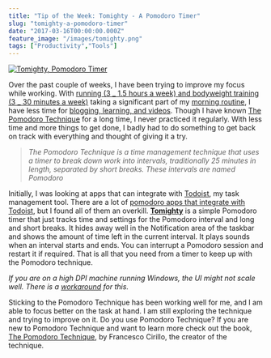 ```yaml
---
title: "Tip of the Week: Tomighty - A Pomodoro Timer"
slug: "tomighty-a-pomodoro-timer"
date: "2017-03-16T00:00:00.000Z"
feature_image: "/images/tomighty.png"
tags: ["Productivity","Tools"]
---
```


[![Tomighty, Pomodoro Timer](/images/tomighty.png)](http://tomighty.org/)

Over the past couple of weeks, I have been trying to improve my focus while working. With [running (3 \_ 1.5 hours a week) and bodyweight training (3 \_ 30 minutes a week)](/posts/how-i-lost-13-kilos-in-one-and-half-months/) taking a significant part of my [morning routine](/posts/morning-routine/), I have less time for [blogging, learning, and videos](/posts/2016-recap/). Though I have known [The Pomodoro Technique](https://en.wikipedia.org/wiki/Pomodoro_Technique) for a long time, I never practiced it regularly. With less time and more things to get done, I badly had to do something to get back on track with everything and thought of giving it a try.

> _The Pomodoro Technique is a time management technique that uses a timer to break down work into intervals, traditionally 25 minutes in length, separated by short breaks. These intervals are named Pomodoro_

Initially, I was looking at apps that can integrate with [Todoist](/posts/todoist-manage-your-todo-list/), my task management tool. There are a lot of [pomodoro apps that integrate with Todoist](https://support.todoist.com/hc/en-us/articles/210762349-Pomodoro-with-Todoist), but I found all of them an overkill. [**Tomighty**](http://tomighty.org/) is a simple Pomodoro timer that just tracks time and settings for the Pomodoro interval and long and short breaks. It hides away well in the Notification area of the taskbar and shows the amount of time left in the current interval. It plays sounds when an interval starts and ends. You can interrupt a Pomodoro session and restart it if required. That is all that you need from a timer to keep up with the Pomodoro technique.

_If you are on a high DPI machine running Windows, the UI might not scale well. There is a [workaround](https://github.com/tomighty/tomighty/issues/115) for this._

Sticking to the Pomodoro Technique has been working well for me, and I am able to focus better on the task at hand. I am still exploring the technique and trying to improve on it. Do you use Pomodoro Technique? If you are new to Pomodoro Technique and want to learn more check out the book, [The Pomodoro Technique](http://amzn.to/2nCSZW1), by Francesco Cirillo, the creator of the technique.